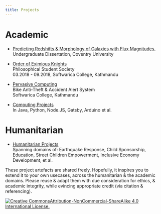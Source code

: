 ```yaml
---
title: Projects
---
```


# Academic

- [Predicting Redshifts & Morphology of Galaxies with Flux Magnitudes.](https://bit.ly/2NBiYMG)  
  Undergraduate Dissertation, Coventry University

* [Order of Eximious Knights](http://bit.ly/SocietyOEK)  
  Philosophical Student Society  
  03.2018 - 09.2018, Softwarica College, Kathmandu

- [Pervasive Computing](https://github.com/BijuAle/arduino_reactive_anti-theft_for_bikes)  
  Bike Anti-Theft & Accident Alert System  
  Softwarica College, Kathmandu

* [Computing Projects](https://github.com/BijuAle?tab=repositories)  
  In Java, Python, Node.JS, Gatsby, Arduino et al.

# Humanitarian

- [Humanitarian Projects](https://np.linkedin.com/in/bijuale)  
  Spanning domains of: Earthquake Response, Child Sponsorship, Education, Street Children Empowerment, Inclusive Economy Development, et al.

These project artefacts are shared freely. Hopefully, it inspires you to extend it to your own usecases, across the humanitarian & the academic domains. Please reuse & adapt them with due consideration for ethics, & academic integrity, while evincing appropriate credit (via citation & referencing).

<a rel="license" href="https://creativecommons.org/licenses/by-nc-sa/4.0/">
  <img
    alt="Creative CommonsAttribution-NonCommercial-ShareAlike 4.0 International License."
    title="Creative CommonsAttribution-NonCommercial-ShareAlike 4.0 International License."
    src="./license.png"
  />
</a>
